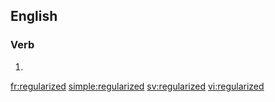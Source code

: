 ==English==

===Verb===
{{head|en}}

# {{en-past of|regularize}}

[[fr:regularized]]
[[simple:regularized]]
[[sv:regularized]]
[[vi:regularized]]